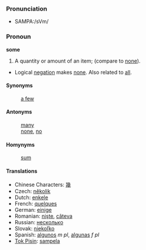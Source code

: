 ===Pronunciation===
*SAMPA:/sVm/

=== Pronoun ===
'''some'''

# A quantity or amount of an item; (compare to [[none]]).
* Logical [[negation]] makes [[none]].  Also related to [[all]].

====Synonyms====
:[[a few]]

====Antonyms====
:[[many]]
:[[none]], [[no]]

====Homynyms====
:[[sum]]

==== Translations ====
*Chinese Characters: [[幾]]
*Czech: [[několik]]
*Dutch: [[enkele]]
*French: [[quelques]]
*German: [[einige]]
*Romanian: [[nişte]], [[câteva]]
*Russian: [[нeскoлькo]] 
*Slovak: [[niekoľko]]
*Spanish: [[algunos]] ''m pl'', [[algunas]] ''f pl''
*[[Tok Pisin]]: [[sampela]]